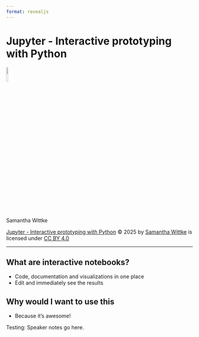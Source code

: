 ```yaml
---
format: revealjs
---
```



# Jupyter - Interactive prototyping with Python {.smaller}

![](https://raw.githubusercontent.com/jupyter/design/refs/heads/main/logos/Square%20Logo/squarelogo-greytext-orangebody-greymoons/squarelogo-greytext-orangebody-greymoons.svg){width=10%}

Samantha Wittke

::: footer
<a href="https://samumantha.github.io/FAIR_training_exercise_Jupyter">Jupyter - Interactive prototyping with Python</a> © 2025 by <a href="https://orcid.org/0000-0002-9625-7235">Samantha Wittke</a> is licensed under <a href="https://creativecommons.org/licenses/by/4.0/">CC BY 4.0</a><img src="https://mirrors.creativecommons.org/presskit/icons/cc.svg" alt="" style="max-width: 1em;max-height:1em;margin-left: .2em;"><img src="https://mirrors.creativecommons.org/presskit/icons/by.svg" alt="" style="max-width: 1em;max-height:1em;margin-left: .2em;">
:::

---

## What are interactive notebooks?

- Code, documentation and visualizations in one place
- Edit and immediately see the results

## Why would I want to use this

- Because it's awesome!

::: {.notes}
Testing: Speaker notes go here.
::: 
